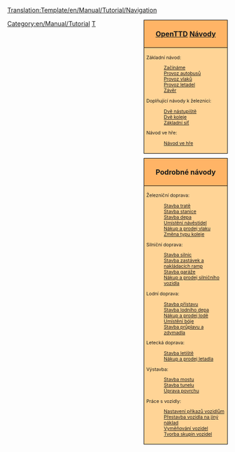 <noinclude>[[Translation:Template/en/Manual/Tutorial/Navigation]]</noinclude><noinclude>{{cs/Překlad|origin= Template:en/Manual/Tutorial/Navigation
|from  = en
|to    = cs
|Percentage =90
}}</noinclude>
<div style="float:right; padding-left:12px; background:none;">
<div style="width:180px; border:1px solid #000000; background:#ffb466; padding:5px; -moz-border-radius-topleft:5px; -moz-border-radius-topright:5px; font-size: 12pt;">
<center><strong><font size="3">[[cs/Manual/Main Page|OpenTTD]] [[cs/Manual/Tutorial/Main Page|Návody]]</font></strong></center>
</div>
<div style="width:180px;  border:1px solid black; border-top-width: 0px; background:#ffd496; padding:5px; font-size: 8pt;">

Základní návod:
:[[cs/Manual/Tutorial/Main Page|Začínáme]]
:[[cs/Manual/Tutorial/Autobusy|Provoz autobusů]]
:[[cs/Manual/Tutorial/Vlaky|Provoz vlaků]]
:[[cs/Manual/Tutorial/Letadla|Provoz letadel]]
:[[cs/Manual/Tutorial/Závěr|Závěr]]
Doplňující návody k železnici:
:[[cs/Manual/Tutorial/Dvě nástupiště|Dvě nástupiště]]
:[[cs/Manual/Tutorial/Dvě koleje|Dvě koleje]]
:[[cs/Manual/Tutorial/Základní síť|Základní síť]]
Návod ve hře:
:[[cs/Návod ve hře|Návod ve hře]]

</div>

<div style="width:180px; border:1px solid #000000; background:#ffb466; padding:5px; font-size: 12pt; margin-top: 10px;">
<center><strong><font size="3">Podrobné návody</font></strong></center>
</div>
<div style="width:180px;  border:1px solid black; border-top-width: 0px; background:#ffd496; padding:5px; -moz-border-radius-bottomleft:5px; -moz-border-radius-bottomright:8px; font-size: 8pt;">
<span style="font-weight:bold;">

Železniční doprava:
:[[cs/Manual/Stavba tratě|Stavba tratě]]
:[[cs/Stavba železniční stanice|Stavba stanice]]
:[[cs/Stavba depa|Stavba depa]]
:[[cs/Umístění návěstidel|Umístění návěstidel]]
:[[cs/Manual/Nákup vlaků|Nákup a prodej vlaku]]
:[[cs/Změna typu koleje|Změna typu koleje]]

Silniční doprava:
:[[cs/Manual/Stavba silnic|Stavba silnic]]
:[[cs/Stavba zastávek a nakládacích ramp|Stavba zastávek a nakládacích ramp]]
:[[cs/Stavba garáže|Stavba garáže]]
:[[cs/Nákup silničního vozidla|Nákup a prodej silničního vozidla]]

Lodní doprava:
:[[cs/Stavba přístavu|Stavba přístavu]]
:[[cs/Stavba lodního depa|Stavba lodního depa]]
:[[cs/Nákup lodě|Nákup a prodej lodě]]
:[[cs/Umístění bóje|Umístění bóje]]
:[[cs/Stavba průplavu|Stavba průplavu a zdymadla]]

Letecká doprava:
:[[cs/Stavba letiště|Stavba letiště]]
:[[cs/Nákup letadla|Nákup a prodej letadla]]

Výstavba:
:[[cs/Stavba mostu|Stavba mostu]]
:[[cs/Stavba tunelu|Stavba tunelu]]
:[[cs/Úprava povrchu|Úprava povrchu]]

Práce s vozidly:
:[[cs/Příkazy|Nastavení příkazů vozidlům]]
:[[cs/Přestavba|Přestavba vozidla na jiný náklad]]
:[[cs/Vyměňování vozidel|Vyměňování vozidel]]
:[[cs/Skupiny vozidel|Tvorba skupin vozidel]]

</span>
</div>
</div>[[Category:en/Manual/Tutorial]]

[[Category:en/Navigation|T]]